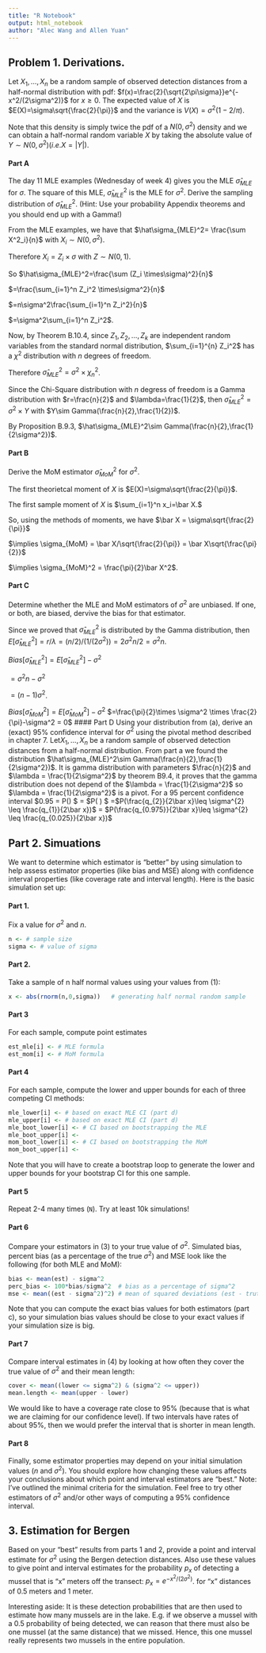 ```yaml
---
title: "R Notebook"
output: html_notebook
author: "Alec Wang and Allen Yuan"
---
```


## Problem 1. Derivations.
Let $X_1,\ldots,X_n$ be a random sample of observed detection distances from a half-normal distribution with pdf:
$f(x)=\frac{2}{\sqrt{2\pi\sigma}}e^{-x^2/(2\sigma^2)}$ for $x\geq 0$.
The expected value of $X$ is $E(X)=\sigma\sqrt{\frac{2}{\pi}}$ and the variance is $V(X)=\sigma^2(1-2/\pi).$

Note that this density is simply twice the pdf of a $N(0,\sigma^2)$ density and we can obtain a half-normal random variable $X$ by taking the absolute value of $Y\sim N(0,\sigma^2)(i.e. X=|Y|).$

#### Part A
The day 11 MLE examples (Wednesday of week 4) gives you the MLE $\hat\sigma_{MLE}$ for $\sigma$. The square of this MLE, $\hat\sigma^2_{MLE}$ is the MLE for $\sigma^2$. Derive the sampling distribution of $\hat\sigma^2_{MLE}$. (Hint: Use your probability Appendix theorems and you should end up with a Gamma!)

From the MLE examples, we have that $\hat\sigma_{MLE}^2= \frac{\sum X^2_i}{n}$ with $X_i \sim N(0, \sigma^2)$.

Therefore $X_i = Z_i \times\sigma$ with $Z \sim N(0, 1)$.

So $\hat\sigma_{MLE}^2=\frac{\sum (Z_i \times\sigma)^2}{n}$

$=\frac{\sum_{i=1}^n Z_i^2 \times\sigma^2}{n}$

$=n\sigma^2\frac{\sum_{i=1}^n Z_i^2}{n}$

$=\sigma^2\sum_{i=1}^n Z_i^2$.

Now, by Theorem B.10.4, since $Z_1,Z_2,\ldots,Z_k$ are independent random variables from the standard normal distribution, $\sum_{i=1}^{n} Z_i^2$ has a $\chi^2$ distribution with $n$ degrees of freedom.

Therefore $\hat\sigma_{MLE}^2=\sigma^2\times\chi^2_n$.

Since the Chi-Square distribution with $n$ degress of freedom is a Gamma distribution with $r=\frac{n}{2}$ and $\lambda=\frac{1}{2}$, then $\hat\sigma_{MLE}^2=\sigma^2\times Y$ with $Y\sim Gamma(\frac{n}{2},\frac{1}{2})$.

By Proposition B.9.3, $\hat\sigma_{MLE}^2\sim Gamma(\frac{n}{2},\frac{1}{2\sigma^2})$.

#### Part B
Derive the MoM estimator $\hat\sigma^2_{MoM}$ for $\sigma^2$.

The first theorietcal moment of $X$ is $E(X)=\sigma\sqrt{\frac{2}{\pi}}$.

The first sample moment of $X$ is $\sum_{i=1}^n x_i=\bar X.$

So, using the methods of moments, we have $\bar X = \sigma\sqrt{\frac{2}{\pi}}$

$\implies \sigma_{MoM} = \bar X/\sqrt{\frac{2}{\pi}} =  \bar X\sqrt{\frac{\pi}{2}}$

$\implies \sigma_{MoM}^2 = \frac{\pi}{2}\bar X^2$.

#### Part C
Determine whether the MLE and MoM estimators of $\sigma^2$  are unbiased. If one, or both, are biased, dervive the bias for that estimator.

Since we proved that $\hat\sigma^2_{MLE}$ is distributed by the Gamma distribution, then  $E[\hat\sigma^2_{MLE}]=r/\lambda=(n/2)/(1/(2\sigma^2))=2\sigma^2n/2=\sigma^2n.$ 

$Bias[\hat\sigma^2_{MLE}] = E[\hat\sigma^2_{MLE}] - \sigma^2$

$=\sigma^2n-\sigma^2$

$=(n-1)\sigma^2$.

$Bias[\hat\sigma^2_{MoM}] = E[\hat\sigma^2_{MoM}] - \sigma^2$
$=\frac{\pi}{2}\times \sigma^2 \times \frac{2}{\pi}-\sigma^2  = 0$
#### Part D
Using your distribution from (a), derive an (exact) 95% confidence interval for $\sigma^2$ using the pivotal method described in chapter 7.
Let$X_1,\ldots,X_n$ be a random sample of observed detection distances from a half-normal distribution. From part a we found the distribution $\hat\sigma_{MLE}^2\sim Gamma(\frac{n}{2},\frac{1}{2\sigma^2})$.
It is gamma distribution with parameters $\frac{n}{2}$ and $\lambda = \frac{1}{2\sigma^2}$ by theorem B9.4, it proves that the gamma distribution does not depend of the $\lambda = \frac{1}{2\sigma^2}$ so $\lambda = \frac{1}{2\sigma^2}$ is a pivot. 
For a 95 percent  confidence interval $0.95 = P(\frac{q_{1}}{\bar x}\leq \lambda \leq \frac{q_{2}}{\bar x}) $
= $P(\frac{q_{1}}{\bar x}\leq \frac{1}{2\sigma^2} \leq \frac{q_{2}}{\bar x}) $ 
=$P(\frac{q_{2}}{2\bar x}\leq \sigma^{2} \leq \frac{q_{1}}{2\bar x})$ 
= $P(\frac{q_{0.975}}{2\bar x}\leq \sigma^{2} \leq \frac{q_{0.025}}{2\bar x})$

## Part 2. Simuations
We want to determine which estimator is “better” by using simulation to help assess estimator properties (like bias and MSE) along with confidence interval properties (like coverage rate and interval length). Here is the basic simulation set up:

#### Part 1.
Fix a value for $\sigma^2$ and $n$.

```r
n <- # sample size
sigma <- # value of sigma
```

#### Part 2.
Take a sample of n half normal values using your values from (1):
```R
x <- abs(rnorm(n,0,sigma))   # generating half normal random sample
```

#### Part 3
For each sample, compute point estimates

```R
est_mle[i] <- # MLE formula
est_mom[i] <- # MoM formula
```

#### Part 4
For each sample, compute the lower and upper bounds for each of three competing CI methods:
```R
mle_lower[i] <- # based on exact MLE CI (part d)
mle_upper[i] <- # based on exact MLE CI (part d)
mle_boot_lower[i] <- # CI based on bootstrapping the MLE
mle_boot_upper[i] <- 
mom_boot_lower[i] <- # CI based on bootstrapping the MoM
mom_boot_upper[i] <-

```
Note that you will have to create a bootstrap loop to generate the lower and upper bounds for your bootstrap CI for this one sample.



#### Part 5
Repeat 2-4 many times (`N`). Try at least 10k simulations!

#### Part 6
Compare your estimators in (3) to your true value of $\sigma^2$. Simulated bias, percent bias (as a percentage of the true $\sigma^2$) and MSE look like the following (for both MLE and MoM):

```R
bias <- mean(est) - sigma^2  
perc_bias <- 100*bias/sigma^2  # bias as a percentage of sigma^2
mse <- mean((est - sigma^2)^2) # mean of squared deviations (est - truth)^2
```
Note that you can compute the exact bias values for both estimators (part c), so your simulation bias values should be close to your exact values if your simulation size is big.

#### Part 7
Compare interval estimates in (4) by looking at how often they cover the true value of $\sigma^2$ and their mean length:
```R
cover <- mean((lower <= sigma^2) & (sigma^2 <= upper))
mean.length <- mean(upper - lower)
```
We would like to have a coverage rate close to 95% (because that is what we are claiming for our confidence level). If two intervals have rates of about 95%, then we would prefer the interval that is shorter in mean length.

#### Part 8
Finally, some estimator properties may depend on your initial simulation values ($n$ and $\sigma^2$). You should explore how changing these values affects your conclusions about which point and interval estimators are “best.”
Note: I’ve outlined the minimal criteria for the simulation. Feel free to try other estimators of $\sigma^2$ and/or other ways of computing a 95% confidence interval.

## 3. Estimation for Bergen

Based on your “best” results from parts 1 and 2, provide a point and interval estimate for $\sigma^2$ using the Bergen detection distances. Also use these values to give point and interval estimates for the probability $p_x$ of detecting a mussel that is “x” meters off the transect: $p_x=e^{-x^2/(2\sigma^2)}$.
for “x” distances of 0.5 meters and 1 meter.

Interesting aside: It is these detection probabilities that are then used to estimate how many mussels are in the lake. E.g. if we observe a mussel with a 0.5 probability of being detected, we can reason that there must also be one mussel (at the same distance) that we missed. Hence, this one mussel really represents two mussels in the entire population.
